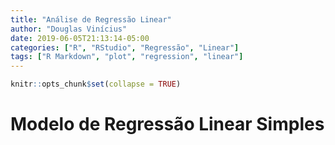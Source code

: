 ```yaml
---
title: "Análise de Regressão Linear"
author: "Douglas Vinícius"
date: 2019-06-05T21:13:14-05:00
categories: ["R", "RStudio", "Regressão", "Linear"]
tags: ["R Markdown", "plot", "regression", "linear"]
---
```


```r
knitr::opts_chunk$set(collapse = TRUE)
```

# Modelo de Regressão Linear Simples

